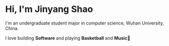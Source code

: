 # Hi, I'm Jinyang Shao

I'm an undergraduate student major in computer science, Wuhan University, China.

I love building **Software** and playing **Basketball** and **Music**🎵
